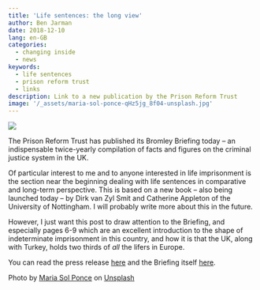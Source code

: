 ```yaml
---
title: 'Life sentences: the long view'
author: Ben Jarman
date: 2018-12-10
lang: en-GB
categories:
  - changing inside
  - news
keywords:
  - life sentences
  - prison reform trust
  - links
description: Link to a new publication by the Prison Reform Trust
image: '/_assets/maria-sol-ponce-qHz5jg_8f04-unsplash.jpg'
---
```


![]({{< meta image >}})

The Prison Reform Trust has published its Bromley Briefing today -- an indispensable twice-yearly compilation of facts and figures on the criminal justice system in the UK.

Of particular interest to me and to anyone interested in life imprisonment is the section near the beginning dealing with life sentences in comparative and long-term perspective. This is based on a new book -- also being launched today -- by Dirk van Zyl Smit and Catherine Appleton of the University of Nottingham. I will probably write more about this in the future.

However, I just want this post to draw attention to the Briefing, and especially pages 6-9 which are an excellent introduction to the shape of indeterminate imprisonment in this country, and how it is that the UK, along with Turkey, holds two thirds of *all* the lifers in Europe.

You can read the press release [here](http://www.prisonreformtrust.org.uk/PressPolicy/News/vw/1/ItemID/601) and the Briefing itself [here](http://www.prisonreformtrust.org.uk/Portals/0/Documents/Bromley%20Briefings/Autumn%202018%20Factfile.pdf).

::: {.callout-note}
Photo by <a href="https://unsplash.com/@mariasolponce?utm_content=creditCopyText&utm_medium=referral&utm_source=unsplash">Maria Sol Ponce</a> on <a href="https://unsplash.com/photos/an-open-book-with-glasses-on-top-of-it-qHz5jg_8f04?utm_content=creditCopyText&utm_medium=referral&utm_source=unsplash">Unsplash</a>
:::
